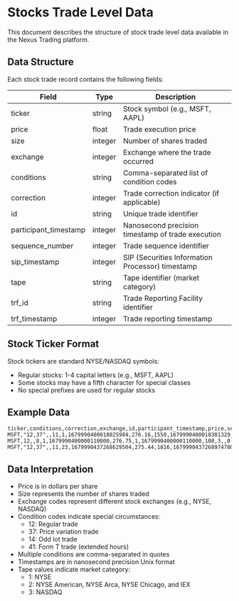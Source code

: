 # Stocks Trade Level Data

This document describes the structure of stock trade level data available in the Nexus Trading platform.

## Data Structure

Each stock trade record contains the following fields:

| Field                | Type    | Description                                        |
|---------------------|----------|----------------------------------------------------|
| ticker              | string  | Stock symbol (e.g., MSFT, AAPL)                    |
| price               | float   | Trade execution price                               |
| size                | integer | Number of shares traded                             |
| exchange            | integer | Exchange where the trade occurred                   |
| conditions          | string  | Comma-separated list of condition codes             |
| correction          | integer | Trade correction indicator (if applicable)          |
| id                  | string  | Unique trade identifier                             |
| participant_timestamp| integer | Nanosecond precision timestamp of trade execution  |
| sequence_number     | integer | Trade sequence identifier                           |
| sip_timestamp      | integer | SIP (Securities Information Processor) timestamp    |
| tape               | string  | Tape identifier (market category)                   |
| trf_id             | string  | Trade Reporting Facility identifier                 |
| trf_timestamp      | integer | Trade reporting timestamp                           |

## Stock Ticker Format

Stock tickers are standard NYSE/NASDAQ symbols:
- Regular stocks: 1-4 capital letters (e.g., MSFT, AAPL)
- Some stocks may have a fifth character for special classes
- No special prefixes are used for regular stocks

## Example Data

```csv
ticker,conditions,correction,exchange,id,participant_timestamp,price,sequence_number,sip_timestamp,size,tape,trf_id,trf_timestamp
MSFT,"12,37",,11,1,1679990400018025984,276.16,1550,1679990400018381329,55,3,,0
MSFT,12,,8,1,1679990400000110000,276.75,1,1679990400000110000,100,3,,0
MSFT,"12,37",,11,23,1679990437268629504,275.44,1816,1679990437268974780,11,3,,0
```

## Data Interpretation

- Price is in dollars per share
- Size represents the number of shares traded
- Exchange codes represent different stock exchanges (e.g., NYSE, NASDAQ)
- Condition codes indicate special circumstances:
  - 12: Regular trade
  - 37: Price variation trade
  - 14: Odd lot trade
  - 41: Form T trade (extended hours)
- Multiple conditions are comma-separated in quotes
- Timestamps are in nanosecond precision Unix format
- Tape values indicate market category:
  - 1: NYSE
  - 2: NYSE American, NYSE Arca, NYSE Chicago, and IEX
  - 3: NASDAQ
